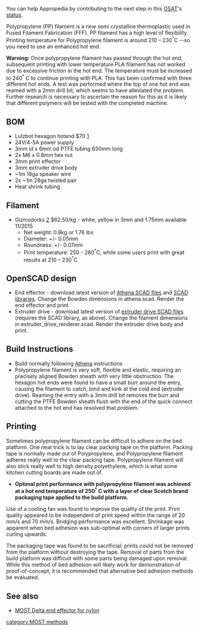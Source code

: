 {{MOST}}
{{MOST-RepRap}}

{{Statusboxtop}}
{{status-design}}
{{status-prototype}}
{{status-verified|[[MOST]]}}
You can help Appropedia by contributing to the next step in this [[OSAT]]'s [[:Category:Status|status]].
{{boxbottom}}

Polypropylene (PP) filament is a new semi crystalline thermoplastic used in Fused Filament Fabrication (FFF). PP filament has a high level of flexibility. Printing temperature for Polypropylene filament is around 210 – 230<sup>°</sup>C --so you need to use an enhanced hot end.


'''Warning:''' Once polypropylene filament has passed through the hot end, subsequent printing with lower temperature PLA filament has not worked due to excessive friction in the hot end. The temperature must be increased to 240<sup>°</sup> C to continue printing with PLA. This has been confirmed with three different hot ends. A test was performed where the top of one hot end was reamed with a 2mm drill bit, which seems to have alleviated the problem. Further research is necessary to ascertain the reason for this as it is likely that different polymers will be tested with the completed machine.

==BOM==
* Lulzbot hexagon hotend $70 [https://www.lulzbot.com/products/lulzbot-hexagon-hot-end]
* 24V/4-5A power supply
* 3mm id x 6mm od PTFE tubing 630mm long
* 2x M6 x 0.8mm hex nut
* 3mm print effector
* 3mm extruder drive body
* ~1m 18ga speaker wire
* 2x ~1m 28ga twisted pair
* Heat shrink tubing

==Filament==
* Gizmodorks [http://gizmodorks.com/polypropylene-3d-printer-filament/] $62.50/kg - white, yellow in 3mm and 1.75mm available 11/2015
** Net weight: 0.8kg or 1.76 lbs
** Diameter: +/- 0.05mm
** Roundness: +/- 0.07mm
** Print temperature: 250 - 280<sup>°</sup>C, while some users print with great results at 210 – 230<sup>°</sup>C

==OpenSCAD design==
* End effector - download latest version of [https://github.com/phidiasllc/athena Athena SCAD files] and [https://github.com/phidiasllc/scad_libraries SCAD libraries]. Change the Bowden dimensions in athena.scad. Render the end effector and print.
* Extruder drive - download latest version of [https://github.com/phidiasllc/extruder_drive extruder drive SCAD files] (requires the SCAD library, as above). Change the filament dimensions in extruder_drive_renderer.scad. Render the extruder drive body and print.

==Build Instructions==
* Build normally following [[Athena]] instructions
* Polypropylene filament is very soft, flexible and elastic, requiring an precisely aligned Bowden sheath with very little obstruction. The hexagon hot ends were found to have a small burr around the entry, causing the filament to catch, bind and kink at the cold end (extruder drive). Reaming the entry with a 3mm drill bit removes the burr and cutting the PTFE Bowden sheath flush with the end of the quick connect attached to the hot end has resolved that problem.

== Printing ==
Sometimes polypropylene filament can be difficult to adhere on the bed platform. One neat trick is to lay clear packing tape on the platform. Packing tape is normally made out of Polypropylene, and Polypropylene filament adheres really well to the clear packing tape. Polypropylene filament will also stick really well to high density polyethylene, which is what some kitchen cutting boards are made out of.

*'''Optimal print performance with polypropylene filament was achieved at a hot end temperature of 250<sup>°</sup> C with a layer of clear Scotch brand packaging tape applied to the build platform.''' 

Use of a cooling fan was found to improve the quality of the print. Print quality appeared to be independent of print speed within the range of 20 mm/s and 70 mm/s. Bridging performance was excellent. Shrinkage was apparent when bed adhesion was sub-optimal with corners of larger prints curling upwards. 

The packaging tape was found to be sacrificial; prints could not be removed from the platform without destroying the tape. Removal of parts from the build platform was difficult with some parts being damaged upon removal. While this method of bed adhesion will likely work for demonstration of proof-of-concept, it is recommended that alternative bed adhesion methods be evaluated.

==See also==
* [[MOST Delta end effector for nylon]]
[[category:MOST methods]]